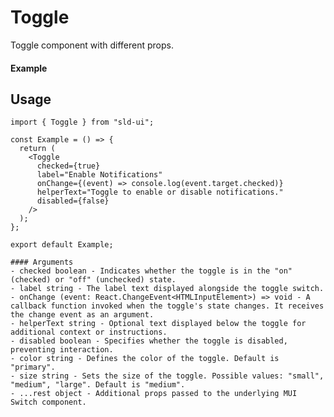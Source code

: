 

<Meta of={Toggle} title="Toggle" />

# Toggle

Toggle component with different props.

#### Example

<Canvas of={Toggle.Default} />

## Usage

```tsx
import { Toggle } from "sld-ui";

const Example = () => {
  return (
    <Toggle
      checked={true}
      label="Enable Notifications"
      onChange={(event) => console.log(event.target.checked)}
      helperText="Toggle to enable or disable notifications."
      disabled={false}
    />
  );
};

export default Example;

#### Arguments
- checked boolean - Indicates whether the toggle is in the "on" (checked) or "off" (unchecked) state.
- label string - The label text displayed alongside the toggle switch.
- onChange (event: React.ChangeEvent<HTMLInputElement>) => void - A callback function invoked when the toggle's state changes. It receives the change event as an argument.
- helperText string - Optional text displayed below the toggle for additional context or instructions.
- disabled boolean - Specifies whether the toggle is disabled, preventing interaction.
- color string - Defines the color of the toggle. Default is "primary".
- size string - Sets the size of the toggle. Possible values: "small", "medium", "large". Default is "medium".
- ...rest object - Additional props passed to the underlying MUI Switch component.